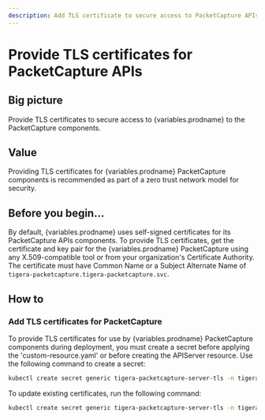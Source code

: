 ```yaml
---
description: Add TLS certificate to secure access to PacketCapture APIs.
---
```



# Provide TLS certificates for PacketCapture APIs

## Big picture

Provide TLS certificates to secure access to {variables.prodname} to the PacketCapture components.

## Value

Providing TLS certificates for {variables.prodname} PacketCapture components is recommended as part of a zero trust network model for security.

## Before you begin...

By default, {variables.prodname} uses self-signed certificates for its PacketCapture APIs components. To provide TLS certificates,
get the certificate and key pair for the {variables.prodname} PacketCapture using any X.509-compatible tool or from your organization's
Certificate Authority. The certificate must have Common Name or a Subject Alternate Name of `tigera-packetcapture.tigera-packetcapture.svc`.

## How to

### Add TLS certificates for PacketCapture

To provide TLS certificates for use by {variables.prodname} PacketCapture components during deployment, you must create a secret before applying the 'custom-resource.yaml' or before creating the APIServer resource. Use the following command to create a secret:

```bash
kubectl create secret generic tigera-packetcapture-server-tls -n tigera-operator --from-file=tls.crt=</path/to/certificate-file> --from-file=tls.key=</path/to/key-file>
```

To update existing certificates, run the following command:

```bash
kubectl create secret generic tigera-packetcapture-server-tls -n tigera-operator --from-file=tls.crt=</path/to/certificate-file> --from-file=tls.key=</path/to/key-file> --dry-run -o yaml --save-config | kubectl replace -f -
```
